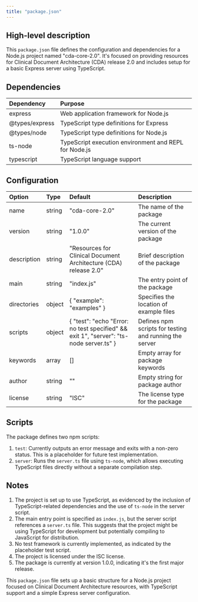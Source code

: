 ```yaml
---
title: "package.json"
---
```


## High-level description
This `package.json` file defines the configuration and dependencies for a Node.js project named "cda-core-2.0". It's focused on providing resources for Clinical Document Architecture (CDA) release 2.0 and includes setup for a basic Express server using TypeScript.

## Dependencies
| Dependency | Purpose |
|:-----------|:--------|
| express | Web application framework for Node.js |
| @types/express | TypeScript type definitions for Express |
| @types/node | TypeScript type definitions for Node.js |
| ts-node | TypeScript execution environment and REPL for Node.js |
| typescript | TypeScript language support |

## Configuration
| Option | Type | Default | Description |
|:-------|:-----|:--------|:------------|
| name | string | "cda-core-2.0" | The name of the package |
| version | string | "1.0.0" | The current version of the package |
| description | string | "Resources for Clinical Document Architecture (CDA) release 2.0" | Brief description of the package |
| main | string | "index.js" | The entry point of the package |
| directories | object | { "example": "examples" } | Specifies the location of example files |
| scripts | object | { "test": "echo \"Error: no test specified\" && exit 1", "server": "ts-node server.ts" } | Defines npm scripts for testing and running the server |
| keywords | array | [] | Empty array for package keywords |
| author | string | "" | Empty string for package author |
| license | string | "ISC" | The license type for the package |

## Scripts
The package defines two npm scripts:

1. `test`: Currently outputs an error message and exits with a non-zero status. This is a placeholder for future test implementation.
2. `server`: Runs the `server.ts` file using `ts-node`, which allows executing TypeScript files directly without a separate compilation step.

## Notes
1. The project is set up to use TypeScript, as evidenced by the inclusion of TypeScript-related dependencies and the use of `ts-node` in the server script.
2. The main entry point is specified as `index.js`, but the server script references a `server.ts` file. This suggests that the project might be using TypeScript for development but potentially compiling to JavaScript for distribution.
3. No test framework is currently implemented, as indicated by the placeholder test script.
4. The project is licensed under the ISC license.
5. The package is currently at version 1.0.0, indicating it's the first major release.

This `package.json` file sets up a basic structure for a Node.js project focused on Clinical Document Architecture resources, with TypeScript support and a simple Express server configuration.
